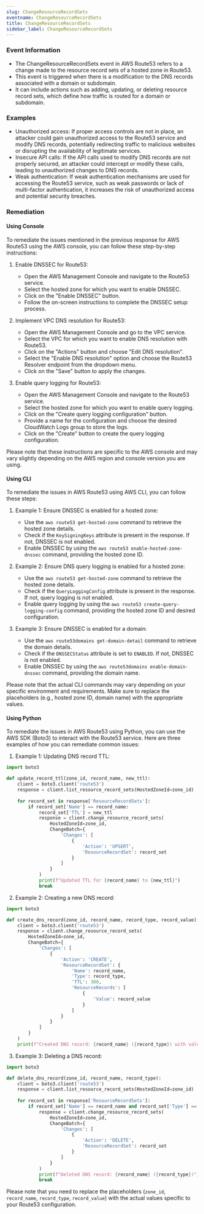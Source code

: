```yaml
--- 
slug: ChangeResourceRecordSets
eventname: ChangeResourceRecordSets
title: ChangeResourceRecordSets
sidebar_label: ChangeResourceRecordSets
---
```

                       
### Event Information

- The ChangeResourceRecordSets event in AWS Route53 refers to a change made to the resource record sets of a hosted zone in Route53.
- This event is triggered when there is a modification to the DNS records associated with a domain or subdomain.
- It can include actions such as adding, updating, or deleting resource record sets, which define how traffic is routed for a domain or subdomain.


### Examples

- Unauthorized access: If proper access controls are not in place, an attacker could gain unauthorized access to the Route53 service and modify DNS records, potentially redirecting traffic to malicious websites or disrupting the availability of legitimate services.
- Insecure API calls: If the API calls used to modify DNS records are not properly secured, an attacker could intercept or modify these calls, leading to unauthorized changes to DNS records.
- Weak authentication: If weak authentication mechanisms are used for accessing the Route53 service, such as weak passwords or lack of multi-factor authentication, it increases the risk of unauthorized access and potential security breaches.

### Remediation

#### Using Console

To remediate the issues mentioned in the previous response for AWS Route53 using the AWS console, you can follow these step-by-step instructions:

1. Enable DNSSEC for Route53:
   - Open the AWS Management Console and navigate to the Route53 service.
   - Select the hosted zone for which you want to enable DNSSEC.
   - Click on the "Enable DNSSEC" button.
   - Follow the on-screen instructions to complete the DNSSEC setup process.

2. Implement VPC DNS resolution for Route53:
   - Open the AWS Management Console and go to the VPC service.
   - Select the VPC for which you want to enable DNS resolution with Route53.
   - Click on the "Actions" button and choose "Edit DNS resolution".
   - Select the "Enable DNS resolution" option and choose the Route53 Resolver endpoint from the dropdown menu.
   - Click on the "Save" button to apply the changes.

3. Enable query logging for Route53:
   - Open the AWS Management Console and navigate to the Route53 service.
   - Select the hosted zone for which you want to enable query logging.
   - Click on the "Create query logging configuration" button.
   - Provide a name for the configuration and choose the desired CloudWatch Logs group to store the logs.
   - Click on the "Create" button to create the query logging configuration.

Please note that these instructions are specific to the AWS console and may vary slightly depending on the AWS region and console version you are using.

#### Using CLI

To remediate the issues in AWS Route53 using AWS CLI, you can follow these steps:

1. Example 1: Ensure DNSSEC is enabled for a hosted zone:
   - Use the `aws route53 get-hosted-zone` command to retrieve the hosted zone details.
   - Check if the `KeySigningKeys` attribute is present in the response. If not, DNSSEC is not enabled.
   - Enable DNSSEC by using the `aws route53 enable-hosted-zone-dnssec` command, providing the hosted zone ID.

2. Example 2: Ensure DNS query logging is enabled for a hosted zone:
   - Use the `aws route53 get-hosted-zone` command to retrieve the hosted zone details.
   - Check if the `QueryLoggingConfig` attribute is present in the response. If not, query logging is not enabled.
   - Enable query logging by using the `aws route53 create-query-logging-config` command, providing the hosted zone ID and desired configuration.

3. Example 3: Ensure DNSSEC is enabled for a domain:
   - Use the `aws route53domains get-domain-detail` command to retrieve the domain details.
   - Check if the `DNSSECStatus` attribute is set to `ENABLED`. If not, DNSSEC is not enabled.
   - Enable DNSSEC by using the `aws route53domains enable-domain-dnssec` command, providing the domain name.

Please note that the actual CLI commands may vary depending on your specific environment and requirements. Make sure to replace the placeholders (e.g., hosted zone ID, domain name) with the appropriate values.

#### Using Python

To remediate the issues in AWS Route53 using Python, you can use the AWS SDK (Boto3) to interact with the Route53 service. Here are three examples of how you can remediate common issues:

1. Example 1: Updating DNS record TTL:
```python
import boto3

def update_record_ttl(zone_id, record_name, new_ttl):
    client = boto3.client('route53')
    response = client.list_resource_record_sets(HostedZoneId=zone_id)
    
    for record_set in response['ResourceRecordSets']:
        if record_set['Name'] == record_name:
            record_set['TTL'] = new_ttl
            response = client.change_resource_record_sets(
                HostedZoneId=zone_id,
                ChangeBatch={
                    'Changes': [
                        {
                            'Action': 'UPSERT',
                            'ResourceRecordSet': record_set
                        }
                    ]
                }
            )
            print(f"Updated TTL for {record_name} to {new_ttl}")
            break
```

2. Example 2: Creating a new DNS record:
```python
import boto3

def create_dns_record(zone_id, record_name, record_type, record_value):
    client = boto3.client('route53')
    response = client.change_resource_record_sets(
        HostedZoneId=zone_id,
        ChangeBatch={
            'Changes': [
                {
                    'Action': 'CREATE',
                    'ResourceRecordSet': {
                        'Name': record_name,
                        'Type': record_type,
                        'TTL': 300,
                        'ResourceRecords': [
                            {
                                'Value': record_value
                            }
                        ]
                    }
                }
            ]
        }
    )
    print(f"Created DNS record: {record_name} ({record_type}) with value {record_value}")
```

3. Example 3: Deleting a DNS record:
```python
import boto3

def delete_dns_record(zone_id, record_name, record_type):
    client = boto3.client('route53')
    response = client.list_resource_record_sets(HostedZoneId=zone_id)
    
    for record_set in response['ResourceRecordSets']:
        if record_set['Name'] == record_name and record_set['Type'] == record_type:
            response = client.change_resource_record_sets(
                HostedZoneId=zone_id,
                ChangeBatch={
                    'Changes': [
                        {
                            'Action': 'DELETE',
                            'ResourceRecordSet': record_set
                        }
                    ]
                }
            )
            print(f"Deleted DNS record: {record_name} ({record_type})")
            break
```

Please note that you need to replace the placeholders (`zone_id`, `record_name`, `record_type`, `record_value`) with the actual values specific to your Route53 configuration.


 